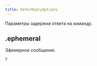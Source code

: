 ```yaml
---
title: DeferReplyOptions
---
```


Параметры задержки ответа на команду.

## .ephemeral

Эфемерное сообщение.

?<MdnRef dataType="Boolean" />
